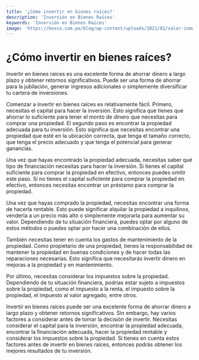 ```yaml
---
title: '¿Cómo invertir en bienes raíces?'
description: 'Inversión en Bienes Raíces'
keywords: 'Inversión en Bienes Raíces'
image: 'https://besco.com.pe/blog/wp-content/uploads/2021/02/valor-inmueble-aumentar.jpg'
---
```




# ¿Cómo invertir en bienes raíces?

Invertir en bienes raíces es una excelente forma de ahorrar dinero a largo plazo y obtener retornos significativos. Puede ser una forma de ahorrar para la jubilación, generar ingresos adicionales o simplemente diversificar tu cartera de inversiones.

Comenzar a invertir en bienes raíces es relativamente fácil. Primero, necesitas el capital para hacer la inversión. Esto significa que tienes que ahorrar lo suficiente para tener el monto de dinero que necesitas para comprar una propiedad. El segundo paso es encontrar la propiedad adecuada para tu inversión. Esto significa que necesitas encontrar una propiedad que esté en la ubicación correcta, que tenga el tamaño correcto, que tenga el precio adecuado y que tenga el potencial para generar ganancias. 

Una vez que hayas encontrado la propiedad adecuada, necesitas saber qué tipo de financiación necesitas para hacer la inversión. Si tienes el capital suficiente para comprar la propiedad en efectivo, entonces puedes omitir este paso. Si no tienes el capital suficiente para comprar la propiedad en efectivo, entonces necesitas encontrar un préstamo para comprar la propiedad. 

<ImageAdd source="https://besco.com.pe/blog/wp-content/uploads/2021/02/valor-inmueble-aumentar.jpg"/>

Una vez que hayas comprado la propiedad, necesitas encontrar una forma de hacerla rentable. Esto puede significar alquilar la propiedad a inquilinos, venderla a un precio más alto o simplemente mejorarla para aumentar su valor. Dependiendo de tu situación financiera, puedes optar por alguno de estos métodos o puedes optar por hacer una combinación de ellos. 

<ImageAdd source="https://thumbs.dreamstime.com/b/casa-caza-concepto-de-bienes-ra%C3%ADces-peque%C3%B1a-en-el-carro-la-compra-para-vivienda-nueva-propiedad-215392221.jpg"/>

También necesitas tener en cuenta los gastos de mantenimiento de la propiedad. Como propietario de una propiedad, tienes la responsabilidad de mantener la propiedad en buenas condiciones y de hacer todas las reparaciones necesarias. Esto significa que necesitarás invertir dinero en mejoras a la propiedad y en mantenimiento.

Por último, necesitas considerar los impuestos sobre la propiedad. Dependiendo de tu situación financiera, podrías estar sujeto a impuestos sobre la propiedad, como el impuesto a la renta, el impuesto sobre la propiedad, el impuesto al valor agregado, entre otros.

<ImageAdd source="https://thumbs.dreamstime.com/b/bolsa-de-dinero-casa-y-juez-gavel-impuestos-sobre-el-concepto-pago-bienes-ra%C3%ADces-215445917.jpg"/>

Invertir en bienes raíces puede ser una excelente forma de ahorrar dinero a largo plazo y obtener retornos significativos. Sin embargo, hay varios factores a considerar antes de tomar la decisión de invertir. Necesitas considerar el capital para la inversión, encontrar la propiedad adecuada, encontrar la financiación adecuada, hacer la propiedad rentable y considerar los impuestos sobre la propiedad. Si tienes en cuenta estos factores antes de invertir en bienes raíces, entonces podrás obtener los mejores resultados de tu inversión.